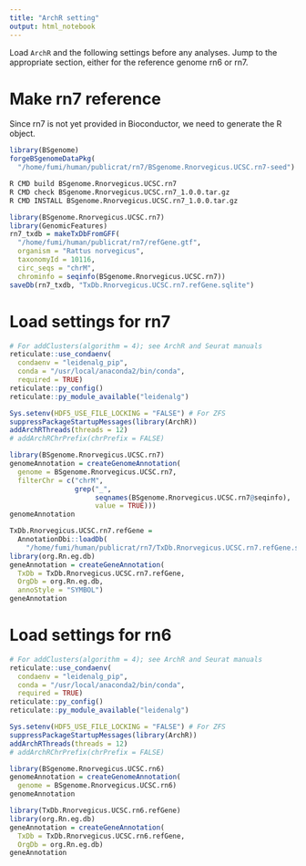 ```yaml
---
title: "ArchR setting"
output: html_notebook
---
```


Load `ArchR` and the following settings before any analyses.
Jump to the appropriate section, either for the reference genome
rn6 or rn7.

# Make rn7 reference

Since rn7 is not yet provided in Bioconductor,
we need to generate the R object.

```r
library(BSgenome)
forgeBSgenomeDataPkg(
  "/home/fumi/human/publicrat/rn7/BSgenome.Rnorvegicus.UCSC.rn7-seed")
```

```bash
R CMD build BSgenome.Rnorvegicus.UCSC.rn7
R CMD check BSgenome.Rnorvegicus.UCSC.rn7_1.0.0.tar.gz
R CMD INSTALL BSgenome.Rnorvegicus.UCSC.rn7_1.0.0.tar.gz
```

```r
library(BSgenome.Rnorvegicus.UCSC.rn7)
library(GenomicFeatures)
rn7_txdb = makeTxDbFromGFF(
  "/home/fumi/human/publicrat/rn7/refGene.gtf",
  organism = "Rattus norvegicus",
  taxonomyId = 10116,
  circ_seqs = "chrM",
  chrominfo = seqinfo(BSgenome.Rnorvegicus.UCSC.rn7))
saveDb(rn7_txdb, "TxDb.Rnorvegicus.UCSC.rn7.refGene.sqlite")
```

# Load settings for rn7

```r
# For addClusters(algorithm = 4); see ArchR and Seurat manuals
reticulate::use_condaenv(
  condaenv = "leidenalg_pip",
  conda = "/usr/local/anaconda2/bin/conda",
  required = TRUE)
reticulate::py_config()
reticulate::py_module_available("leidenalg")
```

```r
Sys.setenv(HDF5_USE_FILE_LOCKING = "FALSE") # For ZFS
suppressPackageStartupMessages(library(ArchR))
addArchRThreads(threads = 12)
# addArchRChrPrefix(chrPrefix = FALSE) 
```

```r
library(BSgenome.Rnorvegicus.UCSC.rn7)
genomeAnnotation = createGenomeAnnotation(
  genome = BSgenome.Rnorvegicus.UCSC.rn7,
  filterChr = c("chrM",
                grep("_",
                     seqnames(BSgenome.Rnorvegicus.UCSC.rn7@seqinfo),
                     value = TRUE)))
genomeAnnotation
```

```r
TxDb.Rnorvegicus.UCSC.rn7.refGene =
  AnnotationDbi::loadDb(
    "/home/fumi/human/publicrat/rn7/TxDb.Rnorvegicus.UCSC.rn7.refGene.sqlite")
library(org.Rn.eg.db)
geneAnnotation = createGeneAnnotation(
  TxDb = TxDb.Rnorvegicus.UCSC.rn7.refGene,
  OrgDb = org.Rn.eg.db,
  annoStyle = "SYMBOL")
geneAnnotation
```

# Load settings for rn6

```r
# For addClusters(algorithm = 4); see ArchR and Seurat manuals
reticulate::use_condaenv(
  condaenv = "leidenalg_pip",
  conda = "/usr/local/anaconda2/bin/conda",
  required = TRUE)
reticulate::py_config()
reticulate::py_module_available("leidenalg")
```

```r
Sys.setenv(HDF5_USE_FILE_LOCKING = "FALSE") # For ZFS
suppressPackageStartupMessages(library(ArchR))
addArchRThreads(threads = 12)
# addArchRChrPrefix(chrPrefix = FALSE) 
```

```r
library(BSgenome.Rnorvegicus.UCSC.rn6)
genomeAnnotation = createGenomeAnnotation(
  genome = BSgenome.Rnorvegicus.UCSC.rn6)
genomeAnnotation
```

```r
library(TxDb.Rnorvegicus.UCSC.rn6.refGene)
library(org.Rn.eg.db)
geneAnnotation = createGeneAnnotation(
  TxDb = TxDb.Rnorvegicus.UCSC.rn6.refGene,
  OrgDb = org.Rn.eg.db)
geneAnnotation
```
